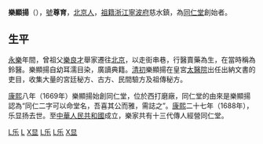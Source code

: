 {{Unreferenced|time=2021-08-26T01:52:22+00:00}}
'''樂顯揚'''（{{bd|1630年||1688年|}}），[[號|號]]'''尊育'''，[[北京人|北京人]]，[[祖籍|祖籍]][[浙江|浙江]][[寧波府|寧波府]]慈水鎮，為[[同仁堂|同仁堂]]創始者。
==生平==
[[永樂|永樂]]年間，曾祖父[[樂良才|樂良才]]舉家遷往[[北京|北京]]，以走街串巷，行醫賣藥為生，在當時稱為鈴醫。樂顯揚自幼耳濡目染，廣讀典籍。[[清初|清初]]樂顯揚在皇宮[[太醫院|太醫院]]出任出納文書的吏目，收集大量的宮廷秘方、古方、民間驗方及祖傳秘方。

[[康熙|康熙]]八年（1669年）樂顯揚始創同仁堂，位於西打磨廠，同仁堂的由來是樂顯揚認為“同仁二字可以命堂名，吾喜其公而雅，需誌之”。[[康熙|康熙]]二十七年（1688年），乐显扬去世。至[[中華人民共和國|中華人民共和國]]成立，樂家共有十三代傳人經營同仁堂。


[[Category:清朝商人|L乐]]
[[Category:慈溪人|L]]
[[Category:乐姓|X显]]
[[Category:北京人|L乐]]
[[Category:宁波商帮|L乐]]
[[Category:同仁堂乐氏|X显]]
